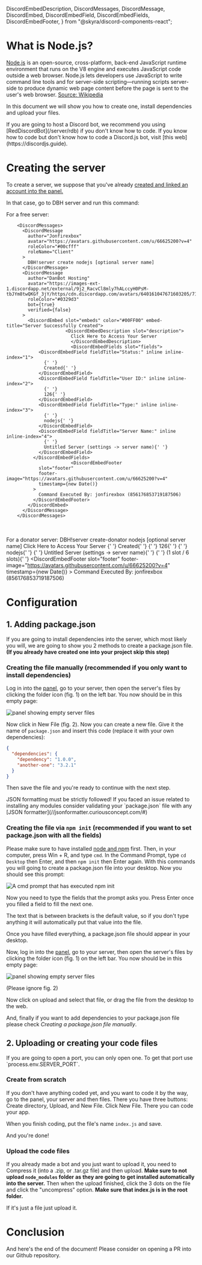  DiscordEmbedDescription,
  DiscordMessages,
  DiscordMessage,
  DiscordEmbed,
  DiscordEmbedField,
  DiscordEmbedFields,
  DiscordEmbedFooter,
} from "@skyra/discord-components-react";

# What is Node.js?

[Node.js](https://nodejs.org) is an open-source, cross-platform, back-end JavaScript runtime environment that runs on the V8 engine and executes JavaScript code outside a web browser. Node.js lets developers use JavaScript to write command line tools and for server-side scripting—running scripts server-side to produce dynamic web page content before the page is sent to the user's web browser. [Source: Wikipedia](https://en.wikipedia.org/wiki/Node.js)

In this document we will show you how to create one, install dependencies and upload your files.

<Tip>
  If you are going to host a Discord bot, we recommend you using
  [RedDiscordBot](/server/rdb) if you don't know how to code. If you know how to
  code but don't know how to code a Discord.js bot, visit [this
  web](https://discordjs.guide).
</Tip>

# Creating the server

To create a server, we suppose that you've already [created and linked an account into the panel.](/getting-started)

In that case, go to DBH server and run this command:

For a free server:


        <DiscordMessages>
          <DiscordMessage
            author="Jonfirexbox"
            avatar="https://avatars.githubusercontent.com/u/66625200?v=4"
            roleColor="#00cfff"
            roleName="Client"
          >
            DBH!server create nodejs [optional server name]
          </DiscordMessage>
          <DiscordMessage
            author="DanBot Hosting"
            avatar="https://images-ext-1.discordapp.net/external/9j2_RacvCl8mly7hALccyH0PsM-tbJYm8twQKGf_3jY/https/cdn.discordapp.com/avatars/640161047671603205/718aa5783508125a02e3b244a1bf096e.png"
            roleColor="#0329d3"
            bot={true}
            verified={false}
          >
            <DiscordEmbed slot="embeds" color="#00FF00" embed-title="Server Successfully Created">
						  <DiscordEmbedDescription slot="description">
							Click Here to Access Your Server
							</DiscordEmbedDescription>
							<DiscordEmbedFields slot="fields">
                <DiscordEmbedField fieldTitle="Status:" inline inline-index="1">
                  {' '}
                  Created{' '}
                </DiscordEmbedField>
                <DiscordEmbedField fieldTitle="User ID:" inline inline-index="2">
                  {' '}
                  126{' '}
                </DiscordEmbedField>
                <DiscordEmbedField fieldTitle="Type:" inline inline-index="3">
                  {' '}
                  nodejs{' '}
                </DiscordEmbedField>
                <DiscordEmbedField fieldTitle="Server Name:" inline inline-index="4">
                  {' '}
                  Untitled Server (settings -> server name){' '}
                </DiscordEmbedField>
              </DiscordEmbedFields>
							<DiscordEmbedFooter
                slot="footer"
                footer-image="https://avatars.githubusercontent.com/u/66625200?v=4"
                timestamp={new Date()}
              >
                Command Executed By: jonfirexbox (856176853719187506)
              </DiscordEmbedFooter>
            </DiscordEmbed>
          </DiscordMessage>
        </DiscordMessages>
<br></br>
For a donator server:
        <DiscordMessages>
         <DiscordMessage
          author="Jonfirexbox"
          avatar="https://avatars.githubusercontent.com/u/66625200?v=4"
          roleName="Donator"
          roleColor="#ff00a0"
          roleIcon="https://images-ext-1.discordapp.net/external/jcxosamsnMQwF-XU7dDsYt5Mz_ti0BRJc5pzpGSDPQ0/https/cdn.discordapp.com/role-icons/898041754564046869/576cbb697c65c8fffe1df17961401d8b.png?format=webp&quality=lossless"
          >
           DBH!server create-donator nodejs [optional server name]
          </DiscordMessage>
          <DiscordMessage
            author="DanBot Hosting"
            avatar="https://images-ext-1.discordapp.net/external/9j2_RacvCl8mly7hALccyH0PsM-tbJYm8twQKGf_3jY/https/cdn.discordapp.com/avatars/640161047671603205/718aa5783508125a02e3b244a1bf096e.png"
            roleColor="#0329d3"
            bot={true}
            verified={false}
          >
            <DiscordEmbed slot="embeds" color="#00FF00" embed-title="Server Successfully Created">
						  <DiscordEmbedDescription slot="description">
							Click Here to Access Your Server
							</DiscordEmbedDescription>
							<DiscordEmbedFields slot="fields">
                <DiscordEmbedField fieldTitle="Status:" inline inline-index="1">
                  {' '}
                  Created{' '}
                </DiscordEmbedField>
                <DiscordEmbedField fieldTitle="User ID:" inline inline-index="2">
                  {' '}
                  126{' '}
                </DiscordEmbedField>
                <DiscordEmbedField fieldTitle="Type:" inline inline-index="3">
                  {' '}
                  nodejs{' '}
                </DiscordEmbedField>
                <DiscordEmbedField fieldTitle="Server Name:" inline inline-index="4">
                  {' '}
                  Untitled Server (settings -> server name){' '}
                </DiscordEmbedField>
								<DiscordEmbedField fieldTitle="Slots Used:">
                  {' '}
                  (1 slot / 6 slots){' '}
                </DiscordEmbedField>
              </DiscordEmbedFields>
							<DiscordEmbedFooter
                slot="footer"
                footer-image="https://avatars.githubusercontent.com/u/66625200?v=4"
                timestamp={new Date()}
              >
                Command Executed By: jonfirexbox (856176853719187506)
              </DiscordEmbedFooter>
            </DiscordEmbed>
          </DiscordMessage>
        </DiscordMessages>

# Configuration

## 1. Adding package.json

If you are going to install dependencies into the server, which most likely you will, we are going to show you 2 methods to create a package.json file. **(If you already have created one into your project skip this step)**

### Creating the file manually (recommended if you only want to install dependencies)

Log in into the [panel](https://panel.danbot.host), go to your server, then open the server's files by clicking the folder icon (fig. 1) on the left bar. You now should be in this empty page:

![panel showing empty server files](/content/nodejs/file-manager.png)

Now click in New File (fig. 2). Now you can create a new file. Give it the name of `package.json` and insert this code (replace it with your own dependencies):

```json
{
  "dependencies": {
    "dependency": "1.0.0",
    "another-one": "3.2.1"
  }
}
```

Then save the file and you're ready to continue with the next step.

<Tip>
  JSON formatting must be strictly followed! If you faced an issue related to
  installing any modules consider validating your `package.json` file with any
  [JSON formatter](//jsonformatter.curiousconcept.com/#)
</Tip>

### Creating the file via `npm init` (recommended if you want to set package.json with all the fields)

Please make sure to have installed [node and npm](https://nodejs.org) first. Then, in your computer, press Win + R, and type `cmd`. In the Command Prompt, type `cd Desktop` then Enter, and then `npm init` then Enter again. With this commands you will going to create a package.json file into your desktop. Now you should see this prompt:

![A cmd prompt that has executed npm init](/content/nodejs/npm-init.png)

Now you need to type the fields that the prompt asks you. Press Enter once you filled a field to fill the next one.

<Tip label="Pro Tip">
  The text that is between brackets is the default value, so if you don't type
  anything it will automatically put that value into the file.
</Tip>

Once you have filled everything, a package.json file should appear in your desktop.

Now, log in into the [panel](https://panel.danbot.host), go to your server, then open the server's files by clicking the folder icon (fig. 1) on the left bar. You now should be in this empty page:

![panel showing empty server files](/content/nodejs/file-manager.png)

(Please ignore fig. 2)

Now click on upload and select that file, or drag the file from the desktop to the web.

And, finally if you want to add dependencies to your package.json file please check _Creating a package.json file manually_.

## 2. Uploading or creating your code files

<Tip label="Pro Tip">
  If you are going to open a port, you can only open one. To get that port use
  `process.env.SERVER_PORT`.
</Tip>

### Create from scratch

If you don't have anything coded yet, and you want to code it by the way, go to the panel, your server and then files. There you have three buttons: Create directory, Upload, and New File. Click New File. There you can code your app.

When you finish coding, put the file's name `index.js` and save.

And you're done!

### Upload the code files

If you already made a bot and you just want to upload it, you need to Compress it (into a .zip, or .tar.gz file) and then upload. **Make sure to not upload `node_modules` folder as they are going to get installed automatically into the server.** Then when the upload finished, click the 3 dots on the file and click the "uncompress" option. **Make sure that index.js is in the root folder.**

If it's just a file just upload it.

# Conclusion

And here's the end of the document! Please consider on opening a PR into our Github repository.

<Redirect
  href="https://github.com/DanBot-Hosting/DBH-Docs/pulls/"
  label="Documentation: Github"
/>
